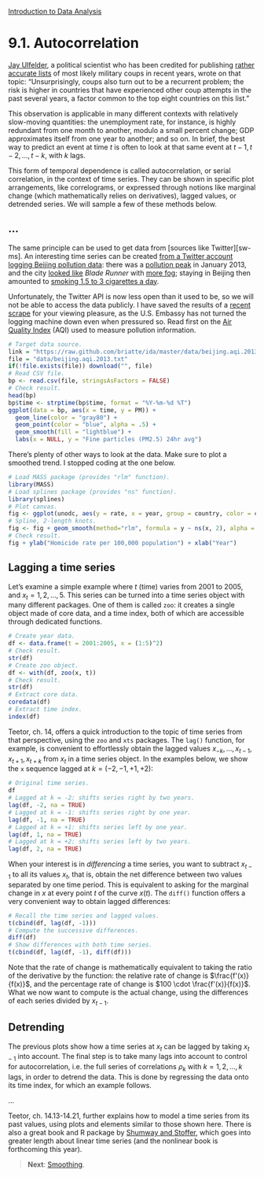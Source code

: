 <style>@import url(style.css);</style>
[Introduction to Data Analysis](index.html "Course index")

# 9.1. Autocorrelation

[Jay Ulfelder][ju], a political scientist who has been credited for publishing [rather accurate lists][fp] of most likely military coups in recent years, wrote on that topic: "Unsurprisingly, coups also turn out to be a recurrent problem; the risk is higher in countries that have experienced other coup attempts in the past several years, a factor common to the top eight countries on this list."

[ju]: https://dartthrowingchimp.wordpress.com/
[fp]: http://blog.foreignpolicy.com/posts/2013/03/25/stats_junkie_successfully_predicts_african_coup_again

This observation is applicable in many different contexts with relatively slow-moving quantities: the unemployment rate, for instance, is highly redundant from one month to another, modulo a small percent change; GDP approximates itself from one year to another; and so on. In brief, the best way to predict an event at time $t$ is often to look at that same event at $t-1, t - 2, ..., t - k$, with $k$ lags.

This form of temporal dependence is called autocorrelation, or serial correlation, in the context of time series. They can be shown in specific plot arrangements, like correlograms, or expressed through notions like marginal change (which mathematically relies on derivatives), lagged values, or detrended series. We will sample a few of these methods below.

## ...

The same principle can be used to get data from [sources like Twitter][sw-ms]. An interesting time series can be created [from a Twitter account logging Beijing pollution data][bc-tap-1]: there was a [pollution peak][bc-tap-2] in January 2013, and the city [looked like][bj] *Blade Runner* with [more fog][ss]; staying in Beijing then amounted to [smoking 1.5 to 3 cigarettes a day][ss-smok].

[bc-tap-1]: http://brainchronicle.blogspot.co.uk/2012/07/twitter-analysis-of-air-pollution-in.html
[bc-tap-2]: http://brainchronicle.blogspot.fr/2013/01/air-quality-analysis-from-beijing.html
[bj]: http://kateoplis.tumblr.com/post/40555052298/nope-this-is-not-a-still-from-blade-runner-its
[ss]: http://simplystatistics.org/2013/01/14/welcome-to-the-smog-ocalypse/
[ss-smok]: http://simplystatistics.org/2011/12/14/smoking-is-a-choice-breathing-is-not/

Unfortunately, the Twitter API is now less open than it used to be, so we will not be able to access the data publicly. I have saved the results of a [recent scrape][beijing-scraper] for your viewing pleasure, as the U.S. Embassy has not turned the logging machine down even when pressured so. Read first on the [Air Quality Index][aqi] (AQI) used to measure pollution information.

[beijing-scraper]: 9_twitter.R
[aqi]: http://airnow.gov/index.cfm?action=aqibasics.aqi

```r
# Target data source.
link = "https://raw.github.com/briatte/ida/master/data/beijing.aqi.2013.txt"
file = "data/beijing.aqi.2013.txt"
if(!file.exists(file)) download("", file)
# Read CSV file.
bp <- read.csv(file, stringsAsFactors = FALSE)
# Check result.
head(bp)
bp$time <- strptime(bp$time, format = "%Y-%m-%d %T")
ggplot(data = bp, aes(x = time, y = PM)) +
  geom_line(color = "gray80") +
  geom_point(color = "blue", alpha = .5) +
  geom_smooth(fill = "lightblue") +
  labs(x = NULL, y = "Fine particles (PM2.5) 24hr avg")
```

There's plenty of other ways to look at the data. Make sure to plot a smoothed trend. I stopped coding at the one below.

```r
# Load MASS package (provides "rlm" function).
library(MASS)
# Load splines package (provides "ns" function).
library(splines)
# Plot canvas.
fig <- ggplot(unodc, aes(y = rate, x = year, group = country, color = country, fill = country))
# Spline, 2-length knots.
fig <- fig + geom_smooth(method="rlm", formula = y ~ ns(x, 2), alpha = .25)
# Check result.
fig + ylab("Homicide rate per 100,000 population") + xlab("Year")
```

## Lagging a time series

Let's examine a simple example where $t$ (time) varies from 2001 to 2005, and $x_t = {1, 2, ..., 5}$. This series can be turned into a time series object with many different packages. One of them is called `zoo`: it creates a single object made of core data, and a time index, both of which are accessible through dedicated functions.

```r
# Create year data.
df <- data.frame(t = 2001:2005, x = (1:5)^2)
# Check result.
str(df)
# Create zoo object.
df <- with(df, zoo(x, t))
# Check result.
str(df)
# Extract core data.
coredata(df)
# Extract time index.
index(df)
```

Teetor, ch. 14, offers a quick introduction to the topic of time series from that perspective, using the `zoo` and `xts` packages. The `lag()` function, for example, is convenient to effortlessly obtain the lagged values $x_{-k}, ..., x_{t-1}, x_{t+1}, x_{t+k}$ from $x_{t}$ in a time series object. In the examples below, we show the `x` sequence lagged at $k = (-2, -1, +1, +2)$:

```r
# Original time series.
df
# Lagged at k = -2: shifts series right by two years.
lag(df, -2, na = TRUE)
# Lagged at k = -1: shifts series right by one year.
lag(df, -1, na = TRUE)
# Lagged at k = +1: shifts series left by one year.
lag(df, 1, na = TRUE)
# Lagged at k = +2: shifts series left by two years.
lag(df, 2, na = TRUE)
```

When your interest is in _differencing_ a time series, you want to subtract $x_{t-1}$ to all its values $x_{t}$, that is, obtain the net difference between two values separated by one time period. This is equivalent to asking for the marginal change in $x$ at every point $t$ of the curve $x(t)$. The `diff()` function offers a very convenient way to obtain lagged differences:

```r
# Recall the time series and lagged values.
t(cbind(df, lag(df, -1)))
# Compute the successive differences.
diff(df)
# Show differences with both time series.
t(cbind(df, lag(df, -1), diff(df)))
```

Note that the rate of change is mathematically equivalent to taking the ratio of the derivative by the function: the relative rate of change is $\frac{f'(x)}{f(x)}$, and the percentage rate of change is $100 \cdot \frac{f'(x)}{f(x)}$. What we now want to compute is the actual change, using the differences of each series divided by $x_{t-1}$.

## Detrending

The previous plots show how a time series at $x_{t}$ can be lagged by taking $x_{t-1}$ into account. The final step is to take many lags into account to control for autocorrelation, i.e. the full series of correlations $\rho_k$ with $k = 1, 2, ..., k$ lags, in order to detrend the data. This is done by regressing the data onto its time index, for which an example follows.

...

Teetor, ch. 14.13-14.21, further explains how to model a time series from its past values, using plots and elements similar to those shown here. There is also a great book and R package by [Shumway and Stoffer](http://www.stat.pitt.edu/stoffer/tsa3/), which goes into greater length about linear time series (and the nonlinear book is forthcoming this year).

> __Next__: [Smoothing](092_smoothing.html).
